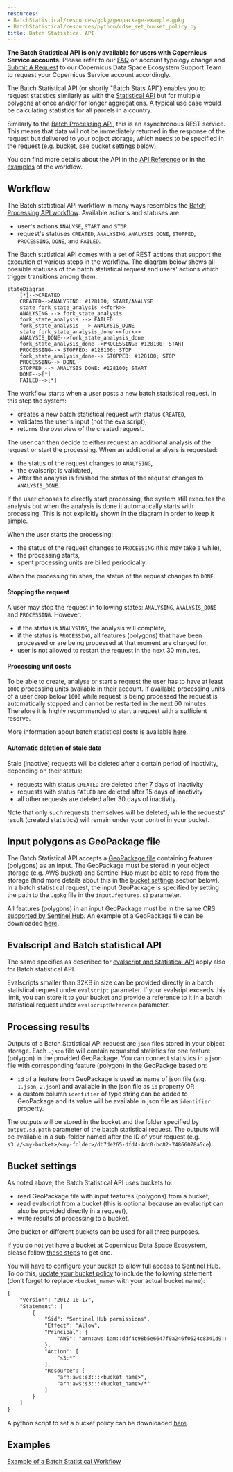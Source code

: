 ```yaml
---
resources:
- BatchStatistical/resources/gpkg/geopackage-example.gpkg
- BatchStatistical/resources/python/cdse_set_bucket_policy.py
title: Batch Statistical API
---
```


**The Batch Statistical API is only available for users with Copernicus
Service accounts.** Please refer to our [FAQ](/FAQ.qmd) on account
typology change and [Submit A
Request](https://helpcenter.dataspace.copernicus.eu/hc/en-gb/requests/new){target="_blank"}
to our Copernicus Data Space Ecosystem Support Team to request your
Copernicus Service account accordingly.

The Batch Statistical API (or shortly \"Batch Stats API\") enables you
to request statistics similarly as with the [Statistical
API](/APIs/SentinelHub/Statistical.qmd) but for multiple polygons at
once and/or for longer aggregations. A typical use case would be
calculating statistics for all parcels in a country.

Similarly to the [Batch Processing API](/APIs/SentinelHub/Batch.qmd),
this is an asynchronous REST service. This means that data will not be
immediately returned in the response of the request but delivered to
your object storage, which needs to be specified in the request (e.g.
bucket, see [bucket settings](#bucket-settings) below).

You can find more details about the API in the [API
Reference](/APIs/SentinelHub/ApiReference.qmd#tag/batch-statistical) or
in the [examples](/APIs/SentinelHub/BatchStatistical/Examples.qmd) of
the workflow.

## Workflow

The Batch statistical API workflow in many ways resembles the [Batch
Processing API workflow](/APIs/SentinelHub/Batch.qmd#workflow).
Available actions and statuses are:

-   user\'s actions `ANALYSE`, `START` and `STOP`.
-   request\'s statuses `CREATED`, `ANALYSING`, `ANALYSIS_DONE`,
    `STOPPED`, `PROCESSING`, `DONE`, and `FAILED`.

The Batch statistical API comes with a set of REST actions that support
the execution of various steps in the workflow. The diagram below shows
all possible statuses of the batch statistical request and users\'
actions which trigger transitions among them.

``` mermaid
stateDiagram
    [*]-->CREATED
    CREATED-->ANALYSING: #128100; START/ANALYSE
    state fork_state_analysis <<fork>>
    ANALYSING --> fork_state_analysis
    fork_state_analysis --> FAILED
    fork_state_analysis --> ANALYSIS_DONE
    state fork_state_analysis_done <<fork>>
    ANALYSIS_DONE-->fork_state_analysis_done
    fork_state_analysis_done-->PROCESSING: #128100; START
    PROCESSING--> STOPPED: #128100; STOP
    fork_state_analysis_done--> STOPPED: #128100; STOP
    PROCESSING--> DONE
    STOPPED --> ANALYSIS_DONE: #128100; START
    DONE-->[*]
    FAILED-->[*]
```

The workflow starts when a user posts a new batch statistical request.
In this step the system:

-   creates a new batch statistical request with status `CREATED`,
-   validates the user\'s input (not the evalscript),
-   returns the overview of the created request.

The user can then decide to either request an additional analysis of the
request or start the processing. When an additional analysis is
requested:

-   the status of the request changes to `ANALYSING`,
-   the evalscript is validated,
-   After the analysis is finished the status of the request changes to
    `ANALYSIS_DONE`.

If the user chooses to directly start processing, the system still
executes the analysis but when the analysis is done it automatically
starts with processing. This is not explicitly shown in the diagram in
order to keep it simple.

When the user starts the processing:

-   the status of the request changes to `PROCESSING` (this may take a
    while),
-   the processing starts,
-   spent processing units are billed periodically.

When the processing finishes, the status of the request changes to
`DONE`.

#### Stopping the request

A user may stop the request in following states: `ANALYSING`,
`ANALYSIS_DONE` and `PROCESSING`. However:

-   if the status is `ANALYSING`, the analysis will complete,
-   if the status is `PROCESSING`, all features (polygons) that have
    been processed or are being processed at that moment are charged
    for,
-   user is not allowed to restart the request in the next 30 minutes.

#### Processing unit costs

To be able to create, analyse or start a request the user has to have at
least `1000` processing units available in their account. If available
processing units of a user drop below `1000` while request is being
processed the request is automatically stopped and cannot be restarted
in the next 60 minutes. Therefore it is highly recommended to start a
request with a sufficient reserve.

More information about batch statistical costs is available
[here](/APIs/SentinelHub/Overview/ProcessingUnit.qmd#batch-statistical-api).

#### Automatic deletion of stale data

Stale (inactive) requests will be deleted after a certain period of
inactivity, depending on their status:

-   requests with status `CREATED` are deleted after 7 days of
    inactivity
-   requests with status `FAILED` are deleted after 15 days of
    inactivity
-   all other requests are deleted after 30 days of inactivity.

Note that only such requests themselves will be deleted, while the
requests\' result (created statistics) will remain under your control in
your bucket.

## Input polygons as GeoPackage file

The Batch Statistical API accepts a [GeoPackage
file](https://www.geopackage.org/){target="_blank"} containing features
(polygons) as an input. The GeoPackage must be stored in your object
storage (e.g. AWS bucket) and Sentinel Hub must be able to read from the
storage (find more details about this in the [bucket
settings](#bucket-settings) section below). In a batch statistical
request, the input GeoPackage is specified by setting the path to the
`.gpkg` file in the `input.features.s3` parameter.

All features (polygons) in an input GeoPackage must be in the same CRS
[supported by Sentinel Hub](/APIs/SentinelHub/Process/Crs.qmd). An
example of a GeoPackage file can be downloaded
[here](/APIs/SentinelHub/BatchStatistical/resources/gpkg/geopackage-example.gpkg).

## Evalscript and Batch statistical API

The same specifics as described for [evalscript and Statistical
API](/APIs/SentinelHub/Statistical.qmd#statistical-api-and-evalscript)
apply also for Batch statistical API.

Evalscripts smaller than 32KB in size can be provided directly in a
batch statistical request under `evalscript` parameter. If your
evalsript exceeds this limit, you can store it to your bucket and
provide a reference to it in a batch statistical request under
`evalscriptReference` parameter.

## Processing results

Outputs of a Batch Statistical API request are `json` files stored in
your object storage. Each `.json` file will contain requested statistics
for one feature (polygon) in the provided GeoPackage. You can connect
statistics in a json file with corresponding feature (polygon) in the
GeoPackge based on:

-   `id` of a feature from GeoPackage is used as name of json file (e.g.
    `1.json`, `2.json`) and available in the json file as `id` property
    OR
-   a custom column `identifier` of type string can be added to
    GeoPackage and its value will be available in json file as
    `identifier` property.

The outputs will be stored in the bucket and the folder specified by
`output.s3.path` parameter of the batch statistical request. The outputs
will be available in a sub-folder named after the ID of your request
(e.g.
`s3://<my-bucket>/<my-folder>/db7de265-dfd4-4dc0-bc82-74866078a5ce`).

## Bucket settings

As noted above, the Batch Statistical API uses buckets to:

-   read GeoPackage file with input features (polygons) from a bucket,
-   read evalscript from a bucket (this is optional because an
    evalscript can also be provided directly in a request),
-   write results of processing to a bucket.

One bucket or different buckets can be used for all three purposes.

If you do not yet have a bucket at Copernicus Data Space Ecosystem,
please follow [these
steps](https://creodias.docs.cloudferro.com/en/latest/s3/Create-S3-bucket-and-use-it-in-Sentinel-Hub-requests.html){target="_blank"}
to get one.

You will have to configure your bucket to allow full access to Sentinel
Hub. To do this, [update your bucket
policy](https://creodias.docs.cloudferro.com/en/latest/s3/Bucket-sharing-using-s3-bucket-policy-on-Creodias.html#setting-a-policy-on-the-bucket){target="_blank"}
to include the following statement (don't forget to replace
`<bucket_name>` with your actual bucket name):

``` default
{
    "Version": "2012-10-17",
    "Statement": [
        {
            "Sid": "Sentinel Hub permissions",
            "Effect": "Allow",
            "Principal": {
                "AWS": "arn:aws:iam::ddf4c98b5e6647f0a246f0624c8341d9:root"
            },
            "Action": [
                "s3:*"
            ],
            "Resource": [
                "arn:aws:s3:::<bucket_name>",
                "arn:aws:s3:::<bucket_name>/*"
            ]
        }
    ]
}
```

A python script to set a bucket policy can be downloaded
[here](/APIs/SentinelHub/BatchStatistical/resources/python/cdse_set_bucket_policy.py).

## Examples

[Example of a Batch Statistical
Workflow](/APIs/SentinelHub/BatchStatistical/Examples.qmd)
